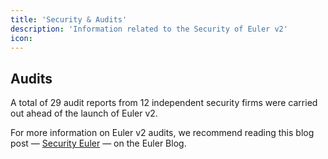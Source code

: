 ```yaml
---
title: 'Security & Audits'
description: 'Information related to the Security of Euler v2'
icon: 
---
```


## Audits 

A total of 29 audit reports from 12 independent security firms were carried out ahead of the launch of Euler v2. 

For more information on Euler v2 audits, we recommend reading this blog post — [Security Euler](https://www.euler.finance/blog/securing-euler) — on the Euler Blog. 